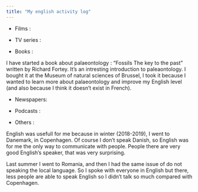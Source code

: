 ```yaml
---
title: "My english activity log"
---
```


* Films :

* TV series :

* Books : 

I have started a book about palaeontology : "Fossils The key to the past" written by Richard Fortey. It's an intresting introduction to paleaontology. I bought it at the Museum of natural sciences of Brussel, I took it because I wanted to learn more about palaeontology and improve my English level (and also because I think it doesn't exist in French).

* Newspapers:

* Podcasts :

* Others :

English was usefull for me because in winter (2018-2019), I went to Danemark, in Copenhagen. Of course I don't speak Danish, so English was for me the only way to communicate with people. People there are very good English's speaker, that was very surprising.

Last summer I went to Romania, and then I had the same issue of do not speaking the local language. So I spoke with everyone in English but there, less people are able to speak English so I didn't talk so much compared with Copenhagen.
